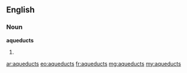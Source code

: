==English==

===Noun===
'''aqueducts'''

# {{plural of|[[aqueduct]]}}

[[ar:aqueducts]]
[[eo:aqueducts]]
[[fr:aqueducts]]
[[mg:aqueducts]]
[[my:aqueducts]]